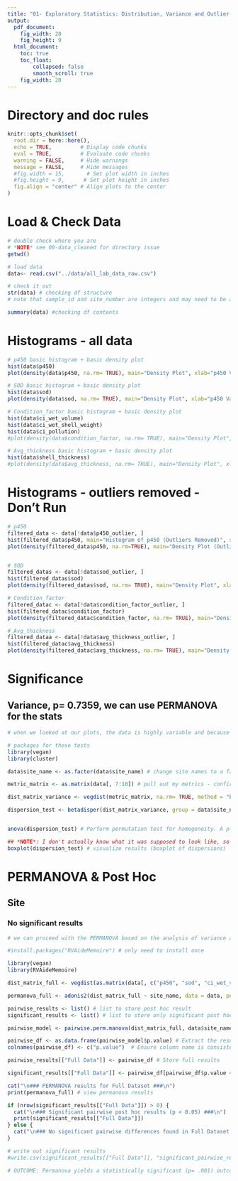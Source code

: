 ```yaml
---
title: "01- Exploratory Statistics: Distribution, Variance and Outlier Detection"
output:
  pdf_document: 
    fig_width: 20
    fig_height: 9
  html_document: 
    toc: true
    toc_float:
        collapsed: false
        smooth_scroll: true
    fig_width: 20
---
```


# Directory and doc rules

```r

knitr::opts_chunk$set(
  root.dir = here::here(),
  echo = TRUE,         # Display code chunks
  eval = TRUE,         # Evaluate code chunks
  warning = FALSE,     # Hide warnings
  message = FALSE,     # Hide messages
  #fig.width = 15,       # Set plot width in inches
  #fig.height = 9,      # Set plot height in inches
  fig.align = "center" # Align plots to the center
)

```

# Load & Check Data
```r

# double check where you are
# *NOTE* see 00-data_cleaned for directory issue
getwd()

# load data
data<- read.csv("../data/all_lab_data_raw.csv")

# check it out
str(data) # checking df structure
# note that sample_id and site_number are integers and may need to be adjusted to characters for analysis

summary(data) #checking df contents

```

# Histograms - all data
```r
# p450 basic histogram + basic density plot
hist(data$p450)
plot(density(data$p450, na.rm= TRUE), main="Density Plot", xlab="p450 Value")

# SOD basic histogram + basic density plot
hist(data$sod)
plot(density(data$sod, na.rm= TRUE), main="Density Plot", xlab="p450 Value")

# Condition_factor basic histogram + basic density plot
hist(data$ci_wet_volume)
hist(data$ci_wet_shell_weight)
hist(data$ci_pollution)
#plot(density(data$condition_factor, na.rm= TRUE), main="Density Plot", xlab="p450 Value")

# Avg_thickness basic histogram + basic density plot
hist(data$shell_thickness)
#plot(density(data$avg_thickness, na.rm= TRUE), main="Density Plot", xlab="p450 Value")

```

# Histograms - outliers removed - Don't Run
```r
# p450
filtered_data <- data[!data$p450_outlier, ]
hist(filtered_data$p450, main="Histogram of p450 (Outliers Removed)", xlab="p450 Value")
plot(density(filtered_data$p450, na.rm=TRUE), main="Density Plot (Outliers Removed)", xlab="p450 Value")


# SOD 
filtered_datas <- data[!data$sod_outlier, ]
hist(filtered_datas$sod)
plot(density(filtered_datas$sod, na.rm= TRUE), main="Density Plot", xlab="p450 Value")

# Condition_factor
filtered_datac <- data[!data$condition_factor_outlier, ]
hist(filtered_datac$condition_factor)
plot(density(filtered_datac$condition_factor, na.rm= TRUE), main="Density Plot", xlab="p450 Value")

# Avg_thickness
filtered_dataa <- data[!data$avg_thickness_outlier, ]
hist(filtered_datac$avg_thickness)
plot(density(filtered_datac$avg_thickness, na.rm= TRUE), main="Density Plot", xlab="p450 Value")

```

# Significance
## Variance, p= 0.7359, we can use PERMANOVA for the stats
```r

# when we looked at our plots, the data is highly variable and because of that it may incorrectly inflate our PERMANOVA results. Reminder, we are running PERMANOVAs on p450, sod and condition_factor because they aren't normally distributed). We check the variance of each group to determine if the PERMANOVA is the correct test. I used the 'bray' method for the matrix because it is ecological data and that's the standard. Note: variance can be evaluated with either bray or euclidian methods, bray is the most common until we get to permanova where euclidian method is used for continuous data. After testing both methods, the result is the same. 

# packages for these tests
library(vegan)
library(cluster)

data$site_name <- as.factor(data$site_name) # change site names to a factor instead of a character

metric_matrix <- as.matrix(data[, 7:10]) # pull out my metrics - confirm column numbers are still correct

dist_matrix_variance <- vegdist(metric_matrix, na.rm= TRUE, method = "bray") # create a distance matrix

dispersion_test <- betadisper(dist_matrix_variance, group = data$site_name) # check homogeneity of group variances


anova(dispersion_test) # Perform permutation test for homogeneity. A p-value > .05 means we need to use PERMANOVA. p= 0.7359

## *NOTE*: I don't actually know what it was supposed to look like, so I can followup in the future. Visualize results (boxplot of dispersions)
boxplot(dispersion_test) # visualize results (boxplot of dispersions)

```

# PERMANOVA & Post Hoc
## Site
### No significant results
```r

# we can proceed with the PERMANOVA based on the analysis of variance above. Let's check if Site has a statistically significant relationship with our metrics. Instead of creating a distance matrix for each individual metric, I am going to create one that housing all metrics of interest (biomarkers & morphometrics). This is not an ideal process with many metrics, but 4 metrics makes an easy test case for the process.

#install.packages("RVAideMemoire") # only need to install once

library(vegan)
library(RVAideMemoire)

dist_matrix_full <- vegdist(as.matrix(data[, c("p450", "sod", "ci_wet_volume", "shell_thickness", "ci_wet_shell_weight", "ci_pollution")]), na.rm= TRUE, method = "euclidean") # create distance matrix

permanova_full <- adonis2(dist_matrix_full ~ site_name, data = data, permutations = 999) # run PERMANOVA

pairwise_results <- list() # list to store post hoc result
significant_results <- list() # list to store only significant post hoc results

pairwise_model <- pairwise.perm.manova(dist_matrix_full, data$site_name, nperm = 999, p.method = "bonferroni") # run post hoc 

pairwise_df <- as.data.frame(pairwise_model$p.value) # Extract the results table correctly from `pairwise.htest` object
colnames(pairwise_df) <- c("p.value")  # Ensure column name is consistent

pairwise_results[["Full Data"]] <- pairwise_df # Store full results

significant_results[["Full Data"]] <- pairwise_df[pairwise_df$p.value < 0.05, , drop = FALSE] # filter significant results

cat("\n### PERMANOVA results for Full Dataset ###\n")
print(permanova_full) # view permanova results

if (nrow(significant_results[["Full Data"]]) > 0) {
  cat("\n### Significant pairwise post hoc results (p < 0.05) ###\n")
  print(significant_results[["Full Data"]])
} else {
  cat("\n### No significant pairwise differences found in Full Dataset ###\n") # view significant post hoc results
}

# write out significant results
#write.csv(significant_results[["Full Data"]], "significant_pairwise_results_full_data.csv", row.names = FALSE)

# OUTCOME: Permanova yields a statistically significant (p= .001) outcome, but the post hoc test confirms there are in fact no statistically significant comparisons across sites. Both the previous method and confirmation results align with the traditional test and post hoc results.

```

